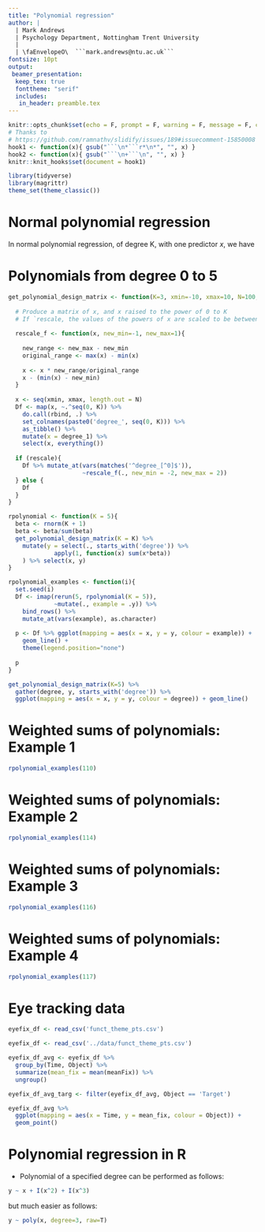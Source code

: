 ```yaml
---
title: "Polynomial regression"
author: |
  | Mark Andrews
  | Psychology Department, Nottingham Trent University
  | 
  | \faEnvelopeO\  ```mark.andrews@ntu.ac.uk```
fontsize: 10pt
output:
 beamer_presentation:
  keep_tex: true
  fonttheme: "serif"
  includes:
   in_header: preamble.tex
---
```


```r
knitr::opts_chunk$set(echo = F, prompt = F, warning = F, message = F, comment='#>')
# Thanks to 
# https://github.com/ramnathv/slidify/issues/189#issuecomment-15850008
hook1 <- function(x){ gsub("```\n*```r*\n*", "", x) }
hook2 <- function(x){ gsub("```\n+```\n", "", x) }
knitr::knit_hooks$set(document = hook1)
```

```r
library(tidyverse)
library(magrittr)
theme_set(theme_classic())
```

# Normal polynomial regression

In normal polynomial regression, of degree K, with one predictor $x$, we have
\begin{align*}
y_i &\sim N(\mu_i, \sigma^2),\quad\text{for $i \in 1 \ldots n$}\\
\mu_i &= \beta_0 + \sum_{k=1}^K \beta_k x_i^k.
\end{align*}

# Polynomials from degree 0 to 5

```r
get_polynomial_design_matrix <- function(K=3, xmin=-10, xmax=10, N=100, rescale = T){
  
  # Produce a matrix of x, and x raised to the power of 0 to K
  # If `rescale, the values of the powers of x are scaled to be between -2 and 2
  
  rescale_f <- function(x, new_min=-1, new_max=1){
    
    new_range <- new_max - new_min
    original_range <- max(x) - min(x)
    
    x <- x * new_range/original_range
    x - (min(x) - new_min)
  }
  
  x <- seq(xmin, xmax, length.out = N)
  Df <- map(x, ~.^seq(0, K)) %>%
    do.call(rbind, .) %>% 
    set_colnames(paste0('degree_', seq(0, K))) %>% 
    as_tibble() %>% 
    mutate(x = degree_1) %>% 
    select(x, everything())
  
  if (rescale){
    Df %>% mutate_at(vars(matches('^degree_[^0]$')), 
                     ~rescale_f(., new_min = -2, new_max = 2))
  } else {
    Df
  }
}

rpolynomial <- function(K = 5){
  beta <- rnorm(K + 1)
  beta <- beta/sum(beta)
  get_polynomial_design_matrix(K = K) %>%
    mutate(y = select(., starts_with('degree')) %>% 
             apply(1, function(x) sum(x*beta))
    ) %>% select(x, y) 
}

rpolynomial_examples <- function(i){
  set.seed(i)
  Df <- imap(rerun(5, rpolynomial(K = 5)), 
             ~mutate(., example = .y)) %>% 
    bind_rows() %>% 
    mutate_at(vars(example), as.character)
  
  p <- Df %>% ggplot(mapping = aes(x = x, y = y, colour = example)) + 
    geom_line() +
    theme(legend.position="none")
  
  p
}

```


```r
get_polynomial_design_matrix(K=5) %>% 
  gather(degree, y, starts_with('degree')) %>% 
  ggplot(mapping = aes(x = x, y = y, colour = degree)) + geom_line()

```

# Weighted sums of polynomials: Example 1

```r
rpolynomial_examples(110)
```

# Weighted sums of polynomials: Example 2

```r
rpolynomial_examples(114)
```

# Weighted sums of polynomials: Example 3

```r
rpolynomial_examples(116)
```

# Weighted sums of polynomials: Example 4

```r
rpolynomial_examples(117)
```


# Eye tracking data

```r
eyefix_df <- read_csv('funct_theme_pts.csv')
```

```r
eyefix_df <- read_csv('../data/funct_theme_pts.csv')

eyefix_df_avg <- eyefix_df %>% 
  group_by(Time, Object) %>% 
  summarize(mean_fix = mean(meanFix)) %>% 
  ungroup()

eyefix_df_avg_targ <- filter(eyefix_df_avg, Object == 'Target')

eyefix_df_avg %>% 
  ggplot(mapping = aes(x = Time, y = mean_fix, colour = Object)) +
  geom_point() 
```

# Polynomial regression in R

* Polynomial of a specified degree can be performed as follows:
```r
y ~ x + I(x^2) + I(x^3)
```
but much easier as follows:
```r
y ~ poly(x, degree=3, raw=T)
```

